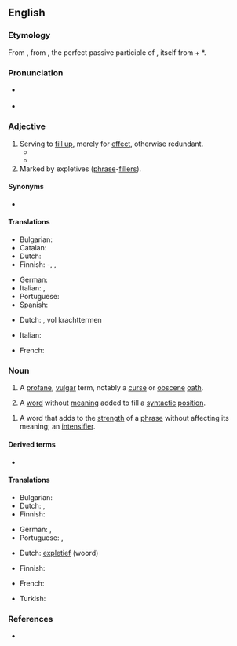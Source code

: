{{also|explétive}}
==English==
{{wikipedia}}

===Etymology===
From {{etyl|LL.|en}} {{m|la|explētīvus||serving to fill out}}, from {{etyl|la|en}} {{m|la|explētus}}, the perfect passive participle of {{m|la|expleō||fill out}}, itself from {{m|la|ex||out, completely}} + *{{m|la||pleō|fill}}.

===Pronunciation===
* {{a|UK}} {{IPA|/ɪkˈspliːtɪv/|lang=en}}
* {{a|US}} {{IPA|/ˈɛksplətɪv/|lang=en}}

===Adjective===
{{en-adj}}

# Serving to [[fill up]], merely for [[effect]], otherwise redundant.
#* {{quote-book|year=1839|author=Henry Hallam|title=Introduction to the Literature of Europe|volume=3|location=London|publisher=John Murray|oclc=834184226|page=501|passage=No one entered more fully than Shakespeare into the character of this species of poetry, which admits of no '''expletive''' imagery, no merely ornamental line.}}
#* {{quote-book|year=1683|author=Isaac Barrow|title=The Works of the Learned Isaac Barrow|location=London|publisher=M. Flesher for B. Aylmer|oclc=184765987|section=Against vain and raſh Swearing|passage=deprecating being taken for ſerious, or to be underſtood that he meaneth any thing by them; but only that he uſeth them as '''expletive''' phraſes ... to plump his ſpeech, and fill up ſentences.}}
# Marked by expletives ([[phrase]]-[[filler]]s).

====Synonyms====
* {{l|en|expletory}}

====Translations====
{{trans-top|serving to fill up}}
* Bulgarian: {{t|bg|вмъкнат|sc=Cyrl}}
* Catalan: {{t|ca|expletiu}}
* Dutch: {{t+|nl|opvullend}}
* Finnish: {{t+|fi|täyte}}-, {{t+|fi|täyttävä}}, {{t+|fi|lisä-}}
{{trans-mid}}
* German: {{t+|de|Füllwort|n}}
* Italian: {{t+|it|pleonastico}}, {{t|it|riempitivo}}
* Portuguese: {{t+|pt|expletivo}}
* Spanish: {{t|es|expletivo}}
{{trans-bottom}}

{{trans-top|marked by phrase-fillers}}
* Dutch: {{t+|nl|expletief}}, vol krachttermen
{{trans-mid}}
* Italian: {{t|it|espletivo}}
{{trans-bottom}}

{{checktrans-top}}
* French: {{t+check|fr|explétif}}
{{trans-mid}}
{{trans-bottom}}

{{examples-right|sense=syntactic filler|examples='''It''' is snowing.}}
{{examples-right|sense=strengthener|examples=I'll give you a '''bloody''' good hiding}}

===Noun===
{{en-noun}}

# A [[profane]], [[vulgar]] term, notably a [[curse]] or [[obscene]] [[oath]].
# {{lb|en|linguistics}} A [[word]] without [[meaning]] added to fill a [[syntactic]] [[position]].
<!--#:Example: - ''It'' in ''It is snowing''-->
# {{lb|en|linguistics}} A word that adds to the [[strength]] of a [[phrase]] without affecting its meaning; an [[intensifier]].
<!--#:Example: - ''bloody'' in ''I'll give you a bloody good hiding.''-->

====Derived terms====
* {{l|en|expletive deleted}}

====Translations====
{{trans-see|profane, vulgar term|swear word}}

{{trans-top|word added to fill a syntactic position}}
* Bulgarian: {{t|bg|вмъкната дума|sc=Cyrl}}
* Dutch: {{t|nl|vulsel}}, {{t+|nl|opvulling}}
* Finnish: {{t|fi|täytesana}}
{{trans-mid}}
* German: {{t|de|Expletivum|n}}, {{t|de|Expletiv|n}}
* Portuguese: {{t+|pt|expletivo|m}}, {{t|pt|expletiva|f}}
{{trans-bottom}}

{{trans-top|word that adds strength to a phrase}}
* Dutch: [[expletief]] (woord)
{{trans-mid}}
* Finnish: {{t+|fi|voimasana}}
{{trans-bottom}}

{{checktrans-top}}
* French: {{t+check|fr|explétif|m}}
{{trans-mid}}
* Turkish: {{t-check|tr|dolguluk}}
{{trans-bottom}}

===References===
* {{R:Websters}}